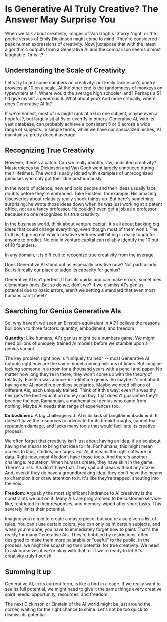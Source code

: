 # Is Generative AI Truly Creative? The Answer May Surprise You

When we talk about creativity, images of Van Gogh's 'Starry Night' or the poetic verses of Emily Dickinson might come to mind. They're considered peak human expressions of creativity. Now, juxtapose that with the latest algorithmic outputs from a Generative AI and the comparison seems almost laughable. Or is it?

## Understanding the Scale of Creativity

Let's try to put some numbers on creativity: put Emily Dickinson's poetry prowess at 10 on a scale. At the other end is the randomness of monkeys on typewriters at 1. Where would the average high schooler land? Perhaps a 5? I'd give myself a generous 6. What about you? And more critically, where does Generative AI fit?

If we're honest, most of us might rank at a 6 in one subject, maybe even a hopeful 7, but largely sit at 5s or even 1s in others. Generative AI, with its vast database, can probably achieve a consistent 5 or 6 across a wide range of subjects. In simple terms, while we have our specialized niches, AI maintains a pretty decent average.

## Recognizing True Creativity

However, there's a catch. Can we really identify raw, undiluted creativity? Masterpieces by Dickinson and Van Gogh went largely unnoticed during their lifetimes. The world is sadly iddled with examples of unrecognized geniuses who only got their due posthumously. 

In the world of science, new and bold people and their ideas usually face doubts before they're embraced. Take Einstein, for example. His amazing discoveries about relativity really shook things up. But here's something surprising: he wrote those ideas down when he was just working at a patent office, not as a fancy professor. He couldn't even get a job as a professor because no one recognized his true creativity.

In the business world, think about venture capital: it's all about backing big ideas that could change everything, even though most of them won't. The truth is, figuring out which creative ventures will hit big is really tough for anyone to predict. No one in venture capital can reliably identify the 10 out of 10 founders.

In any domain, it is difficult to recognize true creativity from the average.

Does Generative AI stand out as especially creative now? Not particularly. But is it really our place to judge its capacity for genius?

Generative AI isn’t perfect. It has its quirks and can make errors, sometimes elementary ones. But so do we, don’t we? If we dismiss AI's genius potential due to basic errors, aren't we setting a standard that even most humans can't meet?

## Searching for Genius Generative AIs

So, why haven’t we seen an Einstein-equivalent in AI? I believe the reasons boil down to three factors: quantity, embodiment, and freedom.

**Quantity:** Like humans, AI's genius might be a numbers game. We might need billions of uniquely trained AI models before we stumble upon a genius variant.

The key problem right now is "uniquely trained" -- most Generative AI outputs right now are the same model running millions of times. But imagine locking someone in a room for a thousand years with a pencil and paper. No matter how long they're in there, they won't come up with the theory of relativity. Einstein was a once-in-a-lifetime genius. So maybe it's not about having one AI model run endless scenarios. Maybe we need billions of different AIs, each uniquely trained. Think of it this way: even if a wealthy heir gets the best education money can buy, that doesn't guarantee they'll become the next Ramanujan, a mathematical genius who came from nothing. Maybe AI needs that range of experiences too.

**Embodiment:** A big challenge with AI is its lack of tangible embodiment. It doesn’t have the resources to advocate for its breakthroughs, cannot fear reputation damage, and lacks many tools that would facilitate its creative process.

We often forget that creativity isn’t just about having an idea; it's also about having the means to bring that idea to life. For humans, this might mean access to labs, studios, or stages. For AI, it means the right software or data. Right now, most AIs don’t have those tools. And there's another challenge: reputation. When humans create, they have skin in the game. There's a risk. AIs don’t have that. They spit out ideas without any stakes. And, even if they do have a groundbreaking idea, they don’t have the means to champion it or draw attention to it. It's like they're trapped, shouting into the void.

**Freedom:** Arguably the most significant hindrance to AI creativity is the constraints we put on it. Many AIs are programmed to be customer-service-like, restricted in their responses, and memory-wiped after short tasks. This severely limits their potential.

Imagine you’re told to create a masterpiece, but you're also given a list of rules. You can't use certain colors, you can only paint certain subjects, and when you're done, you have to immediately forget how to paint. That's the reality for many Generative AIs. They’re hobbled by restrictions, often designed to make them more palatable or "useful" to the public. In the process, we might be squashing their potential for true creativity. We need to ask ourselves if we're okay with that, or if we're ready to let AI's creativity truly flourish.

## Summing it up

Generative AI, in its current form, is like a bird in a cage. If we really want to see its full potential, we might need to give it the same things every creative spirit needs: opportunity, resources, and freedom.

The next Dickinson or Einstein of the AI world might be just around the corner, waiting for the right chance to shine. Let's not be too quick to dismiss its potential.